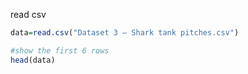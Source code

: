 read csv

```r
data=read.csv("Dataset 3 — Shark tank pitches.csv")

#show the first 6 rows
head(data)
```
